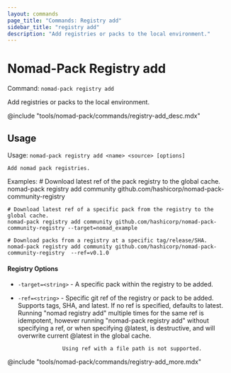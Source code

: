 ```yaml
---
layout: commands
page_title: "Commands: Registry add"
sidebar_title: "registry add"
description: "Add registries or packs to the local environment."
---
```


# Nomad-Pack Registry add

Command: `nomad-pack registry add`

Add registries or packs to the local environment.

@include "tools/nomad-pack/commands/registry-add_desc.mdx"

## Usage

Usage: `nomad-pack registry add <name> <source> [options]`


	Add nomad pack registries.

Examples:
	# Download latest ref of the pack registry to the global cache.
	nomad-pack registry add community github.com/hashicorp/nomad-pack-community-registry

	# Download latest ref of a specific pack from the registry to the global cache.
	nomad-pack registry add community github.com/hashicorp/nomad-pack-community-registry --target=nomad_example

	# Download packs from a registry at a specific tag/release/SHA.
	nomad-pack registry add community github.com/hashicorp/nomad-pack-community-registry  --ref=v0.1.0

#### Registry Options

- `-target=<string>` - A specific pack within the registry to be added.
- `-ref=<string>` - Specific git ref of the registry or pack to be added.
					Supports tags, SHA, and latest. If no ref is specified,
					defaults to latest. Running "nomad registry add" multiple
					times for the same ref is idempotent, however running
					"nomad-pack registry add" without specifying a ref, or when
					specifying @latest, is destructive, and will overwrite
					current @latest in the global cache.

					Using ref with a file path is not supported.

@include "tools/nomad-pack/commands/registry-add_more.mdx"
